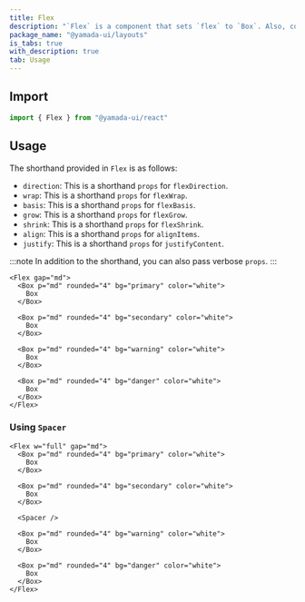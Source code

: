 ```yaml
---
title: Flex
description: "`Flex` is a component that sets `flex` to `Box`. Also, convenient style shorthand is available."
package_name: "@yamada-ui/layouts"
is_tabs: true
with_description: true
tab: Usage
---
```


## Import

```ts
import { Flex } from "@yamada-ui/react"
```

## Usage

The shorthand provided in `Flex` is as follows:

- `direction`: This is a shorthand `props` for `flexDirection`.
- `wrap`: This is a shorthand `props` for `flexWrap`.
- `basis`: This is a shorthand `props` for `flexBasis`.
- `grow`: This is a shorthand `props` for `flexGrow`.
- `shrink`: This is a shorthand `props` for `flexShrink`.
- `align`: This is a shorthand `props` for `alignItems`.
- `justify`: This is a shorthand `props` for `justifyContent`.

:::note
In addition to the shorthand, you can also pass verbose `props`.
:::

```tsx
<Flex gap="md">
  <Box p="md" rounded="4" bg="primary" color="white">
    Box
  </Box>

  <Box p="md" rounded="4" bg="secondary" color="white">
    Box
  </Box>

  <Box p="md" rounded="4" bg="warning" color="white">
    Box
  </Box>

  <Box p="md" rounded="4" bg="danger" color="white">
    Box
  </Box>
</Flex>
```

### Using `Spacer`

```tsx
<Flex w="full" gap="md">
  <Box p="md" rounded="4" bg="primary" color="white">
    Box
  </Box>

  <Box p="md" rounded="4" bg="secondary" color="white">
    Box
  </Box>

  <Spacer />

  <Box p="md" rounded="4" bg="warning" color="white">
    Box
  </Box>

  <Box p="md" rounded="4" bg="danger" color="white">
    Box
  </Box>
</Flex>
```
